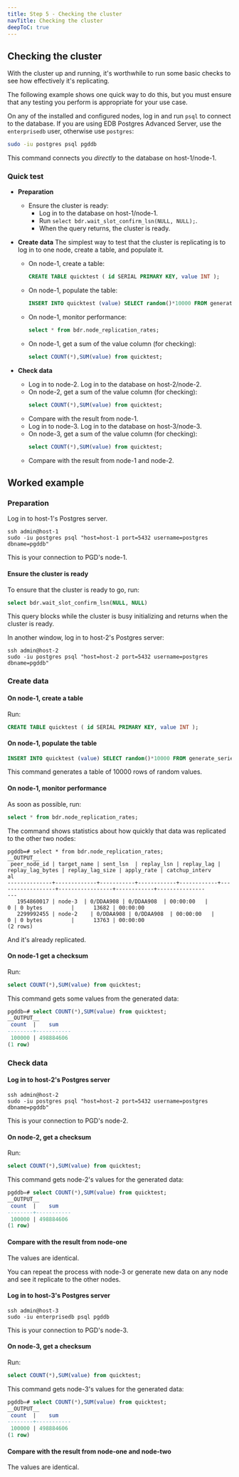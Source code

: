 ```yaml
---
title: Step 5 - Checking the cluster
navTitle: Checking the cluster
deepToC: true
---
```


## Checking the cluster


With the cluster up and running, it's worthwhile to run some basic checks to see how effectively it's replicating.

The following example shows one quick way to do this, but you must ensure that any testing you perform is appropriate for your use case.

On any of the installed and configured nodes, log in and run `psql` to connect to the database. If you are using EDB Postgres Advanced Server, use the `enterprisedb` user, otherwise use `postgres`:

```bash
sudo -iu postgres psql pgddb
```

This command connects you *directly* to the database on host-1/node-1.

### Quick test

* **Preparation**
  * Ensure the cluster is ready:  
    * Log in to the database on host-1/node-1. 
    * Run `select bdr.wait_slot_confirm_lsn(NULL, NULL);`.  
    * When the query returns, the cluster is ready.  


* **Create data**
  The simplest way to test that the cluster is replicating is to log in to one node, create a table, and populate it.
   * On node-1, create a table:
      ```sql
      CREATE TABLE quicktest ( id SERIAL PRIMARY KEY, value INT ); 
      ```
   * On node-1, populate the table:
     ```sql
     INSERT INTO quicktest (value) SELECT random()*10000 FROM generate_series(1,10000);
     ```
   * On node-1, monitor performance:
     ```sql
     select * from bdr.node_replication_rates;
     ```
   * On node-1, get a sum of the value column (for checking):
     ```sql
     select COUNT(*),SUM(value) from quicktest;
     ```
* **Check data**
   * Log in to node-2.
      Log in to the database on host-2/node-2.
    * On node-2, get a sum of the value column (for checking):
      ```sql
      select COUNT(*),SUM(value) from quicktest;
      ```
   * Compare with the result from node-1.
   * Log in to node-3. 
      Log in to the database on host-3/node-3.
    * On node-3, get a sum of the value column (for checking):
      ```sql
      select COUNT(*),SUM(value) from quicktest;
      ```
   * Compare with the result from node-1 and node-2.

## Worked example

### Preparation

Log in to host-1's Postgres server.

```shell
ssh admin@host-1
sudo -iu postgres psql "host=host-1 port=5432 username=postgres dbname=pgddb"
```

This is your connection to PGD's node-1.

#### Ensure the cluster is ready

To ensure that the cluster is ready to go, run: 

```sql
select bdr.wait_slot_confirm_lsn(NULL, NULL)
```

This query blocks while the cluster is busy initializing and returns when the cluster is ready.

In another window, log in to host-2's Postgres server:

```shell
ssh admin@host-2
sudo -iu postgres psql "host=host-2 port=5432 username=postgres dbname=pgddb"
```

### Create data

#### On node-1, create a table

Run:

```sql
CREATE TABLE quicktest ( id SERIAL PRIMARY KEY, value INT ); 
```

#### On node-1, populate the table

```sql
INSERT INTO quicktest (value) SELECT random()*10000 FROM generate_series(1,10000);
```

This command generates a table of 10000 rows of random values.

#### On node-1, monitor performance

As soon as possible, run:

```sql
select * from bdr.node_replication_rates;
```

The command shows statistics about how quickly that data was replicated to the other two nodes:

```console
pgddb=# select * from bdr.node_replication_rates;
__OUTPUT__
 peer_node_id | target_name | sent_lsn  | replay_lsn | replay_lag | replay_lag_bytes | replay_lag_size | apply_rate | catchup_interv
al
--------------+-------------+-----------+------------+------------+------------------+-----------------+------------+---------------
---
   1954860017 | node-3  | 0/DDAA908 | 0/DDAA908  | 00:00:00   |                0 | 0 bytes         |      13682 | 00:00:00
   2299992455 | node-2    | 0/DDAA908 | 0/DDAA908  | 00:00:00   |                0 | 0 bytes         |      13763 | 00:00:00
(2 rows)
```

And it's already replicated.

#### On node-1 get a checksum

Run:

```sql
select COUNT(*),SUM(value) from quicktest;
```

This command gets some values from the generated data:

```sql
pgddb=# select COUNT(*),SUM(value) from quicktest;
__OUTPUT__
 count  |    sum
--------+-----------
 100000 | 498884606
(1 row)
```

### Check data

#### Log in to host-2's Postgres server

```shell
ssh admin@host-2
sudo -iu postgres psql "host=host-2 port=5432 username=postgres dbname=pgddb"
```

This is your connection to PGD's node-2.

#### On node-2, get a checksum

Run:

```sql
select COUNT(*),SUM(value) from quicktest;
```

This command gets node-2's values for the generated data:

```sql
pgddb=# select COUNT(*),SUM(value) from quicktest;
__OUTPUT__
 count  |    sum
--------+-----------
 100000 | 498884606
(1 row)
```

#### Compare with the result from node-one

The values are identical.

You can repeat the process with node-3 or generate new data on any node and see it replicate to the other nodes.

#### Log in to host-3's Postgres server

```shell
ssh admin@host-3
sudo -iu enterprisedb psql pgddb
```

This is your connection to PGD's node-3.

#### On node-3, get a checksum

Run:

```sql
select COUNT(*),SUM(value) from quicktest;
```

This command gets node-3's values for the generated data:

```sql
pgddb=# select COUNT(*),SUM(value) from quicktest;
__OUTPUT__
 count  |    sum
--------+-----------
 100000 | 498884606
(1 row)
```

#### Compare with the result from node-one and node-two

The values are identical.
